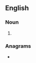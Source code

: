 {{also|Inklings}}
==English==

===Noun===
{{head|en|noun plural form}}

# {{plural of|inkling|lang=en}}

===Anagrams===
* {{anagrams|en|linkings|slinking}}